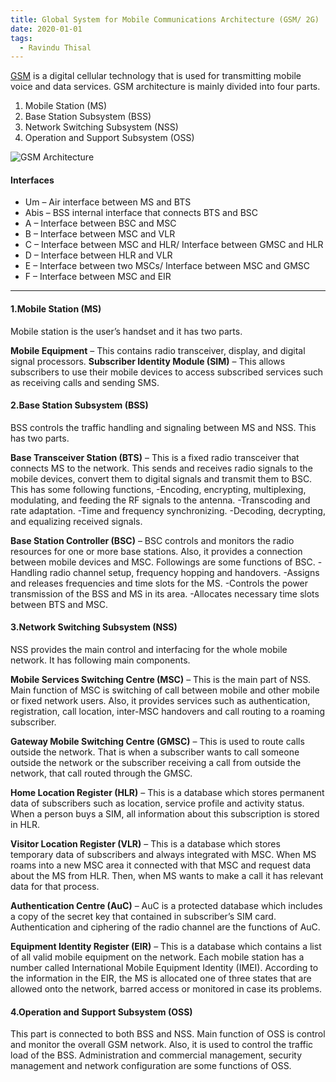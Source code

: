 ```yaml
---
title: Global System for Mobile Communications Architecture (GSM/ 2G)
date: 2020-01-01
tags:
  - Ravindu Thisal
---
```


[GSM](https://www.tutorialspoint.com/gsm/gsm_architecture.htm) is a digital cellular technology that is used for transmitting mobile voice and data services.
GSM architecture is mainly divided into four parts.
1. Mobile Station (MS)
2. Base Station Subsystem (BSS)
3. Network Switching Subsystem (NSS)
4. Operation and Support Subsystem (OSS)

![GSM Architecture](./GSM_Archi.jpg)

#### Interfaces
* Um – Air interface between MS and BTS
* Abis – BSS internal interface that connects BTS and BSC
* A – Interface between BSC and MSC
* B – Interface between MSC and VLR
* C – Interface between MSC and HLR/ Interface between GMSC and HLR
* D – Interface between HLR and VLR
* E – Interface between two MSCs/ Interface between MSC and GMSC
* F – Interface between MSC and EIR

---

#### 1.Mobile Station (MS)

Mobile station is the user’s handset and it has two parts.

**Mobile Equipment** – This contains radio transceiver, display, and digital signal processors.
**Subscriber Identity Module (SIM)** – This allows subscribers to use their mobile devices to access subscribed services such as    receiving calls and sending SMS.

#### 2.Base Station Subsystem (BSS)

BSS controls the traffic handling and signaling between MS and NSS. This has two parts.

**Base Transceiver Station (BTS)** – This is a fixed radio transceiver that connects MS to the network. This sends and receives radio signals to the mobile devices, convert them to digital signals and transmit them to BSC. This has some following functions,
-Encoding, encrypting, multiplexing, modulating, and feeding the RF signals to the antenna.
-Transcoding and rate adaptation.
-Time and frequency synchronizing.
-Decoding, decrypting, and equalizing received signals.

**Base Station Controller (BSC)** – BSC controls and monitors the radio resources for one or more base stations. Also, it provides a connection between mobile devices and MSC. Followings are some functions of BSC.
-Handling radio channel setup, frequency hopping and handovers.
-Assigns and releases frequencies and time slots for the MS.
-Controls the power transmission of the BSS and MS in its area.
-Allocates necessary time slots between BTS and MSC.

#### 3.Network Switching Subsystem (NSS)
NSS provides the main control and interfacing for the whole mobile network. It has following main components.

**Mobile Services Switching Centre (MSC)** – This is the main part of NSS. Main function of MSC is switching of call between mobile and other mobile or fixed network users. Also, it provides services such as authentication, registration, call location, inter-MSC handovers and call routing to a roaming subscriber.

**Gateway Mobile Switching Centre (GMSC)** – This is used to route calls outside the network. That is when a subscriber wants to call someone outside the network or the subscriber receiving a call from outside the network, that call routed through the GMSC.

**Home Location Register (HLR)** – This is a database which stores permanent data of subscribers such as location, service profile and activity status. When a person buys a SIM, all information about this subscription is stored in HLR.

**Visitor Location Register (VLR)** – This is a database which stores temporary data of subscribers and always integrated with MSC. When MS roams into a new MSC area it connected with that MSC and request data about the MS from HLR. Then, when MS wants to make a call it has relevant data for that process.

**Authentication Centre (AuC)** – AuC is a protected database which includes a copy of the secret key that contained in subscriber’s SIM card. Authentication and ciphering of the radio channel are the functions of AuC.

**Equipment Identity Register (EIR)** – This is a database which contains a list of all valid mobile equipment on the network. Each mobile station has a number called International Mobile Equipment Identity (IMEI). According to the information in the EIR, the MS is allocated one of three states that are allowed onto the network, barred access or monitored in case its problems.

#### 4.Operation and Support Subsystem (OSS)

This part is connected to both BSS and NSS. Main function of OSS is control and monitor the overall GSM network. Also, it is used to control the traffic load of the BSS. Administration and commercial management, security management and network configuration are some functions of OSS.




